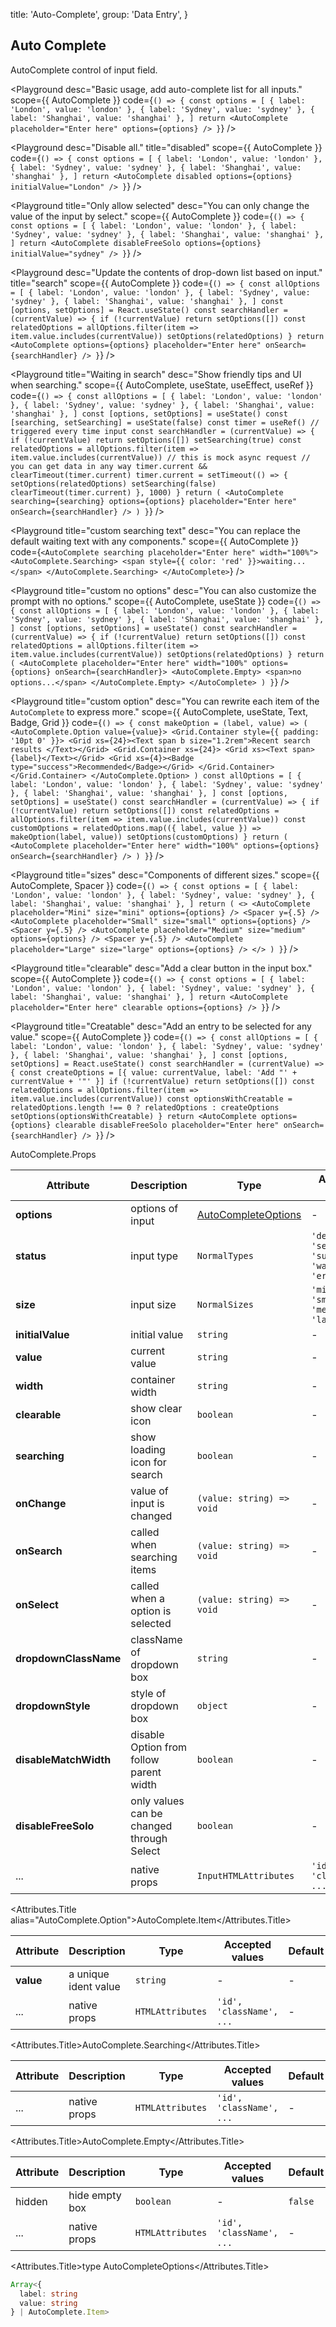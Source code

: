 
  title: 'Auto-Complete',
  group: 'Data Entry',
}

## Auto Complete

AutoComplete control of input field.

<Playground
  desc="Basic usage, add auto-complete list for all inputs."
  scope={{ AutoComplete }}
  code={`
() => {
  const options = [
    { label: 'London', value: 'london' },
    { label: 'Sydney', value: 'sydney' },
    { label: 'Shanghai', value: 'shanghai' },
  ]
  return <AutoComplete placeholder="Enter here" options={options} />
}
`}
/>

<Playground
  desc="Disable all."
  title="disabled"
  scope={{ AutoComplete }}
  code={`
() => {
  const options = [
    { label: 'London', value: 'london' },
    { label: 'Sydney', value: 'sydney' },
    { label: 'Shanghai', value: 'shanghai' },
  ]
  return <AutoComplete disabled options={options} initialValue="London" />
}
`}
/>

<Playground
  title="Only allow selected"
  desc="You can only change the value of the input by select."
  scope={{ AutoComplete }}
  code={`
() => {
  const options = [
    { label: 'London', value: 'london' },
    { label: 'Sydney', value: 'sydney' },
    { label: 'Shanghai', value: 'shanghai' },
  ]
  return <AutoComplete disableFreeSolo options={options} initialValue="sydney" />
}
`}
/>

<Playground
  desc="Update the contents of drop-down list based on input."
  title="search"
  scope={{ AutoComplete }}
  code={`
() => {
  const allOptions = [
    { label: 'London', value: 'london' },
    { label: 'Sydney', value: 'sydney' },
    { label: 'Shanghai', value: 'shanghai' },
  ]
  const [options, setOptions] = React.useState()
  const searchHandler = (currentValue) => {
    if (!currentValue) return setOptions([])
    const relatedOptions = allOptions.filter(item => item.value.includes(currentValue))
    setOptions(relatedOptions)
  }
  return <AutoComplete options={options} placeholder="Enter here" onSearch={searchHandler} />
}
`}
/>

<Playground
  title="Waiting in search"
  desc="Show friendly tips and UI when searching."
  scope={{ AutoComplete, useState, useEffect, useRef }}
  code={`
() => {
  const allOptions = [
    { label: 'London', value: 'london' },
    { label: 'Sydney', value: 'sydney' },
    { label: 'Shanghai', value: 'shanghai' },
  ]
  const [options, setOptions] = useState()
  const [searching, setSearching] = useState(false)
  const timer = useRef()
  // triggered every time input
  const searchHandler = (currentValue) => {
    if (!currentValue) return setOptions([])
    setSearching(true)
    const relatedOptions = allOptions.filter(item => item.value.includes(currentValue))
    // this is mock async request
    // you can get data in any way
    timer.current && clearTimeout(timer.current)
    timer.current = setTimeout(() => {
      setOptions(relatedOptions)
      setSearching(false)
      clearTimeout(timer.current)
    }, 1000)
  }
  return (
    <AutoComplete searching={searching}
      options={options}
      placeholder="Enter here"
      onSearch={searchHandler} />
  )
}
`}
/>

<Playground
  title="custom searching text"
  desc="You can replace the default waiting text with any components."
  scope={{ AutoComplete }}
  code={`
<AutoComplete searching placeholder="Enter here" width="100%">
  <AutoComplete.Searching>
    <span style={{ color: 'red' }}>waiting...</span>
  </AutoComplete.Searching>
</AutoComplete>
`}
/>

<Playground
  title="custom no options"
  desc="You can also customize the prompt with no options."
  scope={{ AutoComplete, useState }}
  code={`
() => {
  const allOptions = [
    { label: 'London', value: 'london' },
    { label: 'Sydney', value: 'sydney' },
    { label: 'Shanghai', value: 'shanghai' },
  ]
  const [options, setOptions] = useState()
  const searchHandler = (currentValue) => {
    if (!currentValue) return setOptions([])
    const relatedOptions = allOptions.filter(item => item.value.includes(currentValue))
    setOptions(relatedOptions)
  }
  return (
    <AutoComplete placeholder="Enter here" width="100%" options={options} onSearch={searchHandler}>
      <AutoComplete.Empty>
        <span>no options...</span>
      </AutoComplete.Empty>
    </AutoComplete>
  )
}
`}
/>

<Playground
  title="custom option"
  desc="You can rewrite each item of the `AutoComplete` to express more."
  scope={{ AutoComplete, useState, Text, Badge, Grid }}
  code={`
() => {
  const makeOption = (label, value) => (
    <AutoComplete.Option value={value}>
      <Grid.Container style={{ padding: '10pt 0' }}>
        <Grid xs={24}><Text span b size="1.2rem">Recent search results </Text></Grid>
        <Grid.Container xs={24}>
          <Grid xs><Text span>{label}</Text></Grid>
          <Grid xs={4}><Badge type="success">Recommended</Badge></Grid>
        </Grid.Container>
      </Grid.Container>
    </AutoComplete.Option>
  )
  const allOptions = [
    { label: 'London', value: 'london' },
    { label: 'Sydney', value: 'sydney' },
    { label: 'Shanghai', value: 'shanghai' },
  ]
  const [options, setOptions] = useState()
  const searchHandler = (currentValue) => {
    if (!currentValue) return setOptions([])
    const relatedOptions = allOptions.filter(item => item.value.includes(currentValue))
    const customOptions = relatedOptions.map(({ label, value }) => makeOption(label, value))
    setOptions(customOptions)
  }
  return (
    <AutoComplete placeholder="Enter here"
      width="100%"
      options={options}
      onSearch={searchHandler} />
  )
}
`}
/>

<Playground
  title="sizes"
  desc="Components of different sizes."
  scope={{ AutoComplete, Spacer }}
  code={`
() => {
  const options = [
    { label: 'London', value: 'london' },
    { label: 'Sydney', value: 'sydney' },
    { label: 'Shanghai', value: 'shanghai' },
  ]
  return (
    <>
      <AutoComplete placeholder="Mini" size="mini" options={options} />
      <Spacer y={.5} />
      <AutoComplete placeholder="Small" size="small" options={options} />
      <Spacer y={.5} />
      <AutoComplete placeholder="Medium" size="medium" options={options} />
      <Spacer y={.5} />
      <AutoComplete placeholder="Large" size="large" options={options} />
    </>
  )
}
`}
/>

<Playground
  title="clearable"
  desc="Add a clear button in the input box."
  scope={{ AutoComplete }}
  code={`
() => {
  const options = [
    { label: 'London', value: 'london' },
    { label: 'Sydney', value: 'sydney' },
    { label: 'Shanghai', value: 'shanghai' },
  ]
  return <AutoComplete placeholder="Enter here" clearable options={options} />
}
`}
/>

<Playground
  title="Creatable"
  desc="Add an entry to be selected for any value."
  scope={{ AutoComplete }}
  code={`
() => {
  const allOptions = [
    { label: 'London', value: 'london' },
    { label: 'Sydney', value: 'sydney' },
    { label: 'Shanghai', value: 'shanghai' },
  ]
  const [options, setOptions] = React.useState()
  const searchHandler = (currentValue) => {
    const createOptions = [{
      value: currentValue, label: 'Add "' + currentValue + '"'
    }]
    if (!currentValue) return setOptions([])
    const relatedOptions = allOptions.filter(item => item.value.includes(currentValue))
    const optionsWithCreatable = relatedOptions.length !== 0 ? relatedOptions : createOptions
    setOptions(optionsWithCreatable)
  }
  return <AutoComplete options={options} clearable disableFreeSolo placeholder="Enter here" onSearch={searchHandler} />
}
`}
/>

<Attributes edit="/pages/en-us/components/auto-complete.mdx">
<Attributes.Title>AutoComplete.Props</Attributes.Title>

| Attribute             | Description                               | Type                                             | Accepted values                                         | Default   |
| --------------------- | ----------------------------------------- | ------------------------------------------------ | ------------------------------------------------------- | --------- |
| **options**           | options of input                          | [AutoCompleteOptions](#type-autocompleteoptions) | -                                                       | -         |
| **status**            | input type                                | `NormalTypes`                                    | `'default', 'secondary', 'success', 'warning', 'error'` | `default` |
| **size**              | input size                                | `NormalSizes`                                    | `'mini', 'small', 'medium', 'large'`                    | `medium`  |
| **initialValue**      | initial value                             | `string`                                         | -                                                       | -         |
| **value**             | current value                             | `string`                                         | -                                                       | -         |
| **width**             | container width                           | `string`                                         | -                                                       | -         |
| **clearable**         | show clear icon                           | `boolean`                                        | -                                                       | `false`   |
| **searching**         | show loading icon for search              | `boolean`                                        | -                                                       | `false`   |
| **onChange**          | value of input is changed                 | `(value: string) => void`                        | -                                                       | -         |
| **onSearch**          | called when searching items               | `(value: string) => void`                        | -                                                       | -         |
| **onSelect**          | called when a option is selected          | `(value: string) => void`                        | -                                                       | -         |
| **dropdownClassName** | className of dropdown box                 | `string`                                         | -                                                       | -         |
| **dropdownStyle**     | style of dropdown box                     | `object`                                         | -                                                       | -         |
| **disableMatchWidth** | disable Option from follow parent width   | `boolean`                                        | -                                                       | `false`   |
| **disableFreeSolo**   | only values can be changed through Select | `boolean`                                        | -                                                       | `false`   |
| ...                   | native props                              | `InputHTMLAttributes`                            | `'id', 'className', ...`                                | -         |

<Attributes.Title alias="AutoComplete.Option">AutoComplete.Item</Attributes.Title>

| Attribute | Description          | Type             | Accepted values          | Default |
| --------- | -------------------- | ---------------- | ------------------------ | ------- |
| **value** | a unique ident value | `string`         | -                        | -       |
| ...       | native props         | `HTMLAttributes` | `'id', 'className', ...` | -       |

<Attributes.Title>AutoComplete.Searching</Attributes.Title>

| Attribute | Description  | Type             | Accepted values          | Default |
| --------- | ------------ | ---------------- | ------------------------ | ------- |
| ...       | native props | `HTMLAttributes` | `'id', 'className', ...` | -       |

<Attributes.Title>AutoComplete.Empty</Attributes.Title>

| Attribute | Description    | Type             | Accepted values          | Default |
| --------- | -------------- | ---------------- | ------------------------ | ------- |
| hidden    | hide empty box | `boolean`        | -                        | `false` |
| ...       | native props   | `HTMLAttributes` | `'id', 'className', ...` | -       |

<Attributes.Title>type AutoCompleteOptions</Attributes.Title>

```ts
Array<{
  label: string
  value: string
} | AutoComplete.Item>
```

</Attributes>

